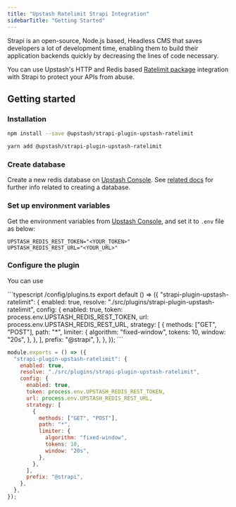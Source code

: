 ```yaml
---
title: "Upstash Ratelimit Strapi Integration"
sidebarTitle: "Getting Started"
---
```


Strapi is an open-source, Node.js based, Headless CMS that saves developers a lot of development time, enabling them to build their application backends quickly by decreasing the lines of code necessary.

You can use Upstash's HTTP and Redis based [Ratelimit package](https://github.com/upstash/ratelimit-js) integration with Strapi to protect your APIs from abuse.

## Getting started

### Installation

<CodeGroup>

```bash npm
npm install --save @upstash/strapi-plugin-upstash-ratelimit
```

```bash yarn
yarn add @upstash/strapi-plugin-upstash-ratelimit
```

</CodeGroup>

### Create database

Create a new redis database on [Upstash Console](https://console.upstash.com/). See [related docs](https://upstash.com/docs/redis/overall/getstarted) for further info related to creating a database.

### Set up environment variables

Get the environment variables from [Upstash Console](https://console.upstash.com/), and set it to `.env` file as below:

```shell .env
UPSTASH_REDIS_REST_TOKEN="<YOUR_TOKEN>"
UPSTASH_REDIS_REST_URL="<YOUR_URL>"
```

### Configure the plugin

You can use

<CodeGroup>
```typescript /config/plugins.ts
export default () => ({
  "strapi-plugin-upstash-ratelimit": {
    enabled: true,
    resolve: "./src/plugins/strapi-plugin-upstash-ratelimit",
    config: {
      enabled: true,
      token: process.env.UPSTASH_REDIS_REST_TOKEN,
      url: process.env.UPSTASH_REDIS_REST_URL,
      strategy: [
        {
          methods: ["GET", "POST"],
          path: "*",
          limiter: {
            algorithm: "fixed-window",
            tokens: 10,
            window: "20s",
          },
        },
      ],
      prefix: "@strapi",
    },
  },
});
```

```javascript /config/plugins.js
module.exports = () => ({
  "strapi-plugin-upstash-ratelimit": {
    enabled: true,
    resolve: "./src/plugins/strapi-plugin-upstash-ratelimit",
    config: {
      enabled: true,
      token: process.env.UPSTASH_REDIS_REST_TOKEN,
      url: process.env.UPSTASH_REDIS_REST_URL,
      strategy: [
        {
          methods: ["GET", "POST"],
          path: "*",
          limiter: {
            algorithm: "fixed-window",
            tokens: 10,
            window: "20s",
          },
        },
      ],
      prefix: "@strapi",
    },
  },
});
```

</CodeGroup>
